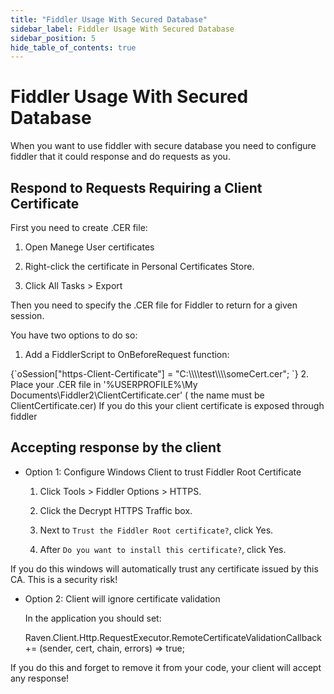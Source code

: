 ```yaml
---
title: "Fiddler Usage With Secured Database"
sidebar_label: Fiddler Usage With Secured Database
sidebar_position: 5
hide_table_of_contents: true
---
```



# Fiddler Usage With Secured Database

When you want to use fiddler with secure database you need to configure fiddler that it could response and do requests as you.

## Respond to Requests Requiring a Client Certificate

First you need to create .CER file: 

1. Open Manege User certificates

2. Right-click the certificate in Personal Certificates Store.

3. Click All Tasks &gt; Export 

Then you need to specify the .CER file for Fiddler to return for a given session.

You have two options to do so:

1. Add a FiddlerScript to OnBeforeRequest function: 
<TabItem value="something" label="plain">
<CodeBlock language="plain">
{`oSession["https-Client-Certificate"] = "C:\\\\test\\\\someCert.cer"; 
`}
</CodeBlock>
</TabItem>
2. Place your .CER file in '%USERPROFILE%\My Documents\Fiddler2\ClientCertificate.cer' ( the name must be ClientCertificate.cer)

<Admonition type="warning" title="Warning">
If you do this your client certificate is exposed through fiddler
</Admonition>

## Accepting response by the client

* Option 1: Configure Windows Client to trust Fiddler Root Certificate

    1. Click Tools &gt; Fiddler Options &gt; HTTPS.

    2. Click the Decrypt HTTPS Traffic box.

    3. Next to `Trust the Fiddler Root certificate?`, click Yes.

    4. After `Do you want to install this certificate?`, click Yes.

<Admonition type="danger" title="Danger">
If you do this windows will automatically trust any certificate issued by this CA. This is a security risk!
</Admonition>

* Option 2: Client will ignore certificate validation

    In the application you should set:

    Raven.Client.Http.RequestExecutor.RemoteCertificateValidationCallback += (sender, cert, chain, errors) =&gt; true;

<Admonition type="danger" title="Danger">
If you do this and forget to remove it from your code, your client will accept any response!
</Admonition>
